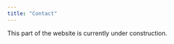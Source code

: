 ```yaml
---
title: "Contact"
---
```


::: {.callout-note}
This part of the website is currently under construction.
:::